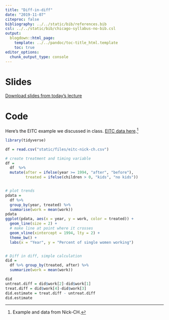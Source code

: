 ```yaml
---
title: "Diff-in-diff"
date: "2019-11-07"
citeproc: false
bibliography: ../../static/bib/references.bib
csl: ../../static/bib/chicago-syllabus-no-bib.csl
output:
  blogdown::html_page:
    template: ../../pandoc/toc-title_html.template
    toc: true
editor_options: 
  chunk_output_type: console
---
```


# Slides


[Download slides from today's lecture](/images/slides/19-diff-in-diff.pdf)


# Code


Here's the EITC example we discussed in class. [EITC data here](/files/eitc-nick-ch.csv).^[Example and data from Nick-CH.]


```r
library(tidyverse)

df = read.csv("static/files/eitc-nick-ch.csv")

# create treatment and timing variable
df = 
  df  %>%
  mutate(after = ifelse(year >= 1994, "after", "before"),
         treated = ifelse(children > 0, "kids", "no kids"))


# plot trends
pdata = 
  df %>% 
  group_by(year, treated) %>% 
  summarise(work = mean(work))
pdata
ggplot(pdata, aes(x = year, y = work, color = treated)) + 
  geom_line(size = 2) + 
  # make line at point where it crosses
  geom_vline(xintercept = 1994, lty = 2) + 
  theme_bw() + 
  labs(x = "Year", y = "Percent of single women working")


# Diff in diff, simple calculation
did = 
  df %>% group_by(treated, after) %>% 
  summarize(work = mean(work))

did
untreat.diff = did$work[2]-did$work[1]
treat.diff = did$work[4]-did$work[3]
did.estimate = treat.diff - untreat.diff
did.estimate
```